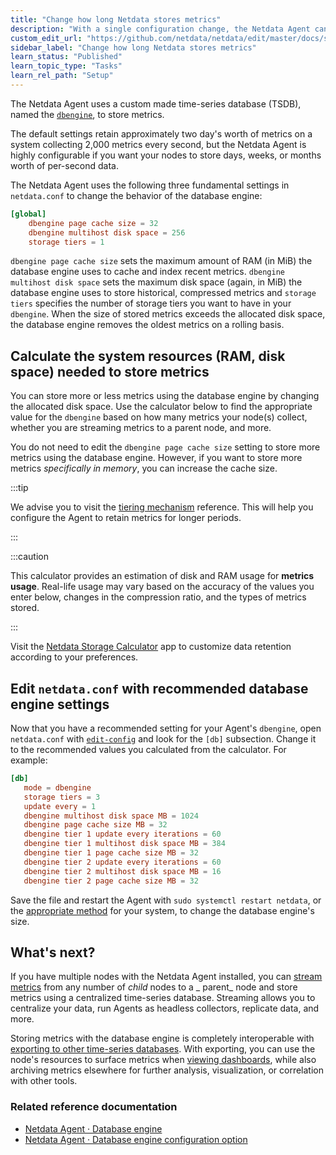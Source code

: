 ```yaml
---
title: "Change how long Netdata stores metrics"
description: "With a single configuration change, the Netdata Agent can store days, weeks, or months of metrics at its famous per-second granularity."
custom_edit_url: "https://github.com/netdata/netdata/edit/master/docs/store/change-metrics-storage.md"
sidebar_label: "Change how long Netdata stores metrics"
learn_status: "Published"
learn_topic_type: "Tasks"
learn_rel_path: "Setup"
---
```



The Netdata Agent uses a custom made time-series database (TSDB), named the [`dbengine`](/docs/nightly/concepts/database-engine), to store metrics.

The default settings retain approximately two day's worth of metrics on a system collecting 2,000 metrics every second,
but the Netdata Agent is highly configurable if you want your nodes to store days, weeks, or months worth of per-second
data.

The Netdata Agent uses the following three fundamental settings in `netdata.conf` to change the behavior of the database engine:

```conf
[global]
    dbengine page cache size = 32
    dbengine multihost disk space = 256
    storage tiers = 1
```

`dbengine page cache size` sets the maximum amount of RAM (in MiB) the database engine uses to cache and index recent
metrics.
`dbengine multihost disk space` sets the maximum disk space (again, in MiB) the database engine uses to store
historical, compressed metrics and `storage tiers` specifies the number of storage tiers you want to have in
your `dbengine`. When the size of stored metrics exceeds the allocated disk space, the database engine removes the
oldest metrics on a rolling basis.

## Calculate the system resources (RAM, disk space) needed to store metrics

You can store more or less metrics using the database engine by changing the allocated disk space. Use the calculator
below to find the appropriate value for the `dbengine` based on how many metrics your node(s) collect, whether you are
streaming metrics to a parent node, and more.

You do not need to edit the `dbengine page cache size` setting to store more metrics using the database engine. However,
if you want to store more metrics _specifically in memory_, you can increase the cache size.

:::tip

We advise you to visit the [tiering mechanism](/docs/nightly/concepts/database-engine#tiering) reference. This will help you
configure the Agent to retain metrics for longer periods.

:::

:::caution

This calculator provides an estimation of disk and RAM usage for **metrics usage**. Real-life usage may vary based on
the accuracy of the values you enter below, changes in the compression ratio, and the types of metrics stored.

:::

Visit the [Netdata Storage Calculator](https://netdata-storage-calculator.herokuapp.com/) app to customize 
data retention according to your preferences.

## Edit `netdata.conf` with recommended database engine settings

Now that you have a recommended setting for your Agent's `dbengine`, open `netdata.conf` with
[`edit-config`](/docs/nightly/concepts/configure-the-netdata-agent#use-edit-config-to-edit-configuration-files) and look for the `[db]`
subsection. Change it to the recommended values you calculated from the calculator. For example:

```conf
[db]
   mode = dbengine
   storage tiers = 3
   update every = 1
   dbengine multihost disk space MB = 1024
   dbengine page cache size MB = 32
   dbengine tier 1 update every iterations = 60
   dbengine tier 1 multihost disk space MB = 384
   dbengine tier 1 page cache size MB = 32
   dbengine tier 2 update every iterations = 60
   dbengine tier 2 multihost disk space MB = 16
   dbengine tier 2 page cache size MB = 32
```

Save the file and restart the Agent with `sudo systemctl restart netdata`, or
the [appropriate method](/docs/nightly/operations/start-stop-or-restart-the-netdata-agent) for your system, to change the database engine's size.

## What's next?

If you have multiple nodes with the Netdata Agent installed, you
can [stream metrics](/docs/nightly/concepts/how-metrics-streaming-works) from any number of _child_ nodes to a _
parent_ node and store metrics using a centralized time-series database. Streaming allows you to centralize your data,
run Agents as headless collectors, replicate data, and more.

Storing metrics with the database engine is completely interoperable
with [exporting to other time-series databases](/docs/nightly/concepts/export-metrics-to-external-time-series-databases). With exporting, you can use the
node's resources to surface metrics when [viewing dashboards](/docs/nightly/operations/netdata-cloud-visualizations/interact-with-dashboards-and-charts), while also
archiving metrics elsewhere for further analysis, visualization, or correlation with other tools.

### Related reference documentation

- [Netdata Agent · Database engine](/docs/nightly/concepts/database-engine)
- [Netdata Agent · Database engine configuration option](/docs/nightly/references/configuration/daemon#[db]-section-options)


